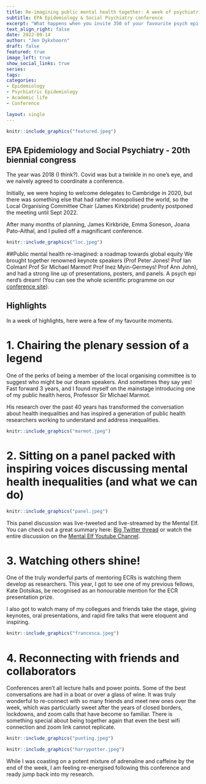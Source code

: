 ```yaml
---
title: Re-imagining public mental health together: A week of psychiatric epi
subtitle: EPA Epidemiology & Social Psychiatry conference
excerpt: "What happens when you invite 350 of your favourite psych epi researchers and people with lived experience to chat mental health research? Magic."
text_align_right: false
date: 2022-09-14
author: "Jen Dykxhoorn"
draft: false
featured: true
image_left: true
show_social_links: true
series:
tags: 
categories:
- Epidemiology
- Psychiatric Epidemiology
- Academic life
- Conference

layout: single
---
```


```r
knitr::include_graphics("featured.jpeg")
```

## EPA Epidemiology and Social Psychiatry - 20th biennial congress
The year was 2018 (I think?). Covid was but a twinkle in no one's eye, and we naively agreed to coordinate a conference. 

Initially, we were hoping to welcome delegates to Cambridge in 2020, but there was something else that had rather monopolised the world, so the Local Organising Committee Chair (James Kirkbride) prudenty postponed the meeting until Sept 2022. 

After many months of planning, James Kirkbride, Emma Soneson, Joana Pato-Aithal, and I pulled off a magnificant conference. 

```r
knitr::include_graphics("loc.jpeg")
```


##Public mental health re-imagined: a roadmap towards global equity
We brought together renowned keynote speakers (Prof Peter Jones! Prof Ian Colman! Prof Sir Michael Marmot! Prof Inez Myin-Germeys! Prof Ann John), and had a strong line up of presentations, posters, and panels. A psych epi nerd's dream! (You can see the whole scientific programme on our [conference site](https://www.psychepi.org/congress/)).

## Highlights
In a week of highlights, here were a few of my favourite moments. 

# 1. Chairing the plenary session of a legend
One of the perks of being a member of the local organising committee is to suggest who might be our dream speakers. And sometimes they say yes! Fast forward 3 years, and I found myself on the mainstage introducing one of my public health heros, Professor Sir Michael Marmot. 

His research over the past 40 years has transformed the conversation about health inequalities and has inspired a generation of public health researchers working to understand and address inequalities. 

```r
knitr::include_graphics("marmot.jpeg")
```

# 2. Sitting on a panel packed with inspiring voices discussing mental health inequalities (and what we can do)

```r
knitr::include_graphics("panel.jpeg")
```

This panel discussion was live-tweeted and live-streamed by the Mental Elf. You can check out a great summary here: [Big Twitter thread](https://twitter.com/Mental_Elf/status/1568262342500024320)
or watch the entire discussion on the [Mental Elf Youtube Channel](https://www.youtube.com/watch?v=McL8VZAZ-O8).


# 3. Watching others shine! 
One of the truly wonderful parts of mentoring ECRs is watching them develop as researchers. This year, I got to see one of my previous fellows, Kate Dotsikas, be recognised as an honourable mention for the ECR presentation prize. 

I also got to watch many of my collegues and friends take the stage, giving keynotes, oral presentations, and rapid fire talks that were eloquent and inspiring. 
```r
knitr::include_graphics("francesca.jpeg")
```

# 4. Reconnecting with friends and collaborators 
Conferences aren't all lecture halls and power points. Some of the best conversations are had in a boat or over a glass of wine. It was truly wonderful to re-connect with so many friends and meet new ones over the week, which was particularly sweet after the years of closed borders, lockdowns, and zoom calls that have become so familiar. There is something special about being together again that even the best wifi connection and zoom link cannot replicate. 

```r
knitr::include_graphics("punting.jpeg")
```

```r
knitr::include_graphics("harrypotter.jpeg")
```

While I was coasting on a potent mixture of adrenaline and caffeine by the end of the week, I am feeling re-energised following this conference and ready jump back into my research.  
